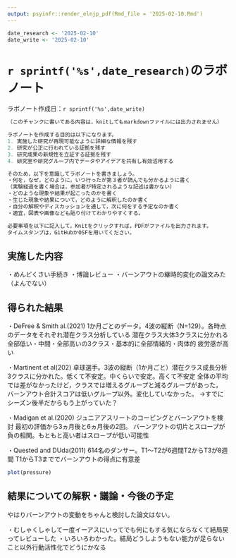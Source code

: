 ```yaml
---
output: psyinfr::render_elnjp_pdf(Rmd_file = '2025-02-10.Rmd')
---
```


```r
date_research <- '2025-02-10'
date_write <- '2025-02-10'
```

# `r sprintf('%s',date_research)`のラボノート

ラボノート作成日：`r sprintf('%s',date_write)`


```r
（このチャンクに書いてある内容は，knitしてもmarkdownファイルには出力されません）

ラボノートを作成する目的は以下になります。
1. 実施した研究が再現可能なように詳細な情報を残す
2. 研究が公正に行われている証拠を残す
3. 研究成果の新規性を立証する証拠を残す
4. 研究室や研究グループ内でデータやアイデアを共有し有効活用する

そのため，以下を意識してラボノートを書きましょう。
・何を，なぜ，どのように，いつ行ったが第３者が読んでも分かるように書く
（実験経過を書く場合は，参加者が特定されるような記述は書かない）
・どのような現象や結果が起こったのかを書く
・生じた現象や結果について，どのように解釈したのか書く
・自分の解釈やディスカッションを通して，次に何をする予定なのか書く
・適宜，図表や画像なども貼り付けてわかりやすくする。

必要事項を以下に記入して，Knitをクリックすれば，PDFがファイルを出力されます。
タイムスタンプは，GitHubかOSFを用いてください。
```

## 実施した内容
・めんどくさい手続き
・博論レビュー
・バーンアウトの継時的変化の論文みた（よんでない）

## 得られた結果

・DeFree & Smith al.(2021)
1か月ごとのデータ。4波の縦断（N=129）。各時点のデータをそれぞれ潜在クラス分析している
潜在クラス大体3クラスに分かれる
全部低い・中間・全部高いの3クラス・基本的に全部情緒的・肉体的
疲労感が高い

・Martinent et al(202)
卓球選手。3波の縦断（1か月ごと）潜在クラス成長分析
3クラスに分かれた。低くて不安定。中くらいで安定。高くて不安定
全体の平均では差がなかったけど，クラスでは増えるグループと減るグループがあった，
バーンアウト合計スコアは低いグループ以外。変化していなかった。
→すでにシーズン後半だからもう上がっていた？

・Madigan et al.(2020)
ジュニアアスリートのコーピングとバーンアウトを検討
最初の評価から3ヵ月後と6ヵ月後の2回。
バーンアウトの切片とスロープが負の相関。もともと高い者はスロ－プが低い可能性

・Quested and DUda(2011)
614名のダンサー。T1～T2が6週間T2からT3が8週間
T1からT3まででバーンアウトの得点に有意差

```r
plot(pressure)
```


## 結果についての解釈・議論・今後の予定

やはりバーンアウトの変動をちゃんと検討した論文はない。


・むしゃくしゃして一度イーアスにいってでも何にもする気にならなくて結局戻ってレビューした
・いろいろわかった。結局どうしようもない能力が足らないこと以外行動活性化でどうにかなる


